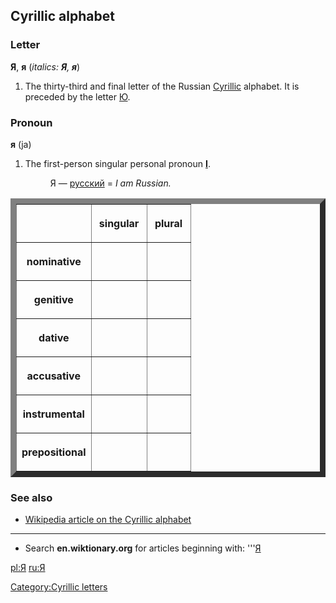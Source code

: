 ==Cyrillic alphabet==
===Letter===
'''Я''', '''я''' (''italics: '''Я''', '''я''''')

#The thirty-third and final letter of the Russian [[Cyrillic]] alphabet. It is preceded by the letter [[Ю]].

===Pronoun===
'''я''' (ja)

#The first-person singular personal pronoun '''[[I]]'''.
#:Я — [[русский]] = ''I am Russian.''

<table border="9">
<tr><th></th><th>&nbsp;singular&nbsp;</th><th>&nbsp;plural&nbsp;</th></tr>
<tr><th>nominative</th><td>&nbsp;{{IPA|я}}&nbsp;</td><td>&nbsp;{{IPA|[[мы]]}}&nbsp;</td></tr>
<tr><th>genitive</th><td>&nbsp;{{IPA|меня́}}&nbsp;</td><td>&nbsp;{{IPA|нас}}&nbsp;</td></tr>
<tr><th>dative</th><td>&nbsp;{{IPA|мне}}&nbsp;</td><td>&nbsp;{{IPA|нам}}&nbsp;</td></tr>
<tr><th>accusative</th><td>&nbsp;{{IPA|меня́}}&nbsp;</td><td>&nbsp;{{IPA|нас}}&nbsp;</td></tr>
<tr><th>instrumental</th><td>&nbsp;{{IPA|мной / мно́ю}}&nbsp;</td><td>&nbsp;{{IPA|на́ми}}&nbsp;</td></tr>
<tr><th>prepositional</th><td>&nbsp;{{IPA|мне}}&nbsp;</td><td>&nbsp;{{IPA|нас}}&nbsp;</td></tr>
</table>

===See also===
*[[w:Cyrillic alphabet|Wikipedia article on the Cyrillic alphabet]]

----

*Search '''en.wiktionary.org''' for articles beginning with: '''[http://wiktionary.org/w/wiki.phtml?title=Special:Allpages&from=Я Я]

[[pl:Я]]
[[ru:Я]]
[[Category:Cyrillic letters]]